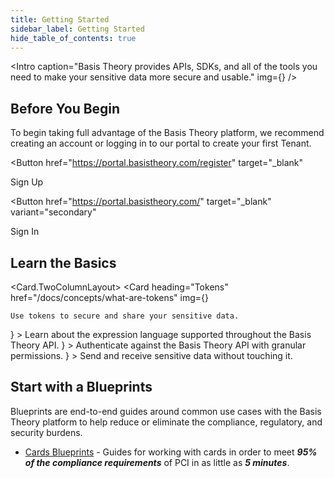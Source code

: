 ```yaml
---
title: Getting Started
sidebar_label: Getting Started
hide_table_of_contents: true
---
```




<Intro
  caption="Basis Theory provides APIs, SDKs, and all of the tools you need to make your sensitive data more secure and usable."
  img={<Image />}
/>

## Before You Begin

To begin taking full advantage of the Basis Theory platform, we recommend creating an account or logging in to our portal to create your first Tenant.

<Button
  href="https://portal.basistheory.com/register"
  target="_blank"
>
  Sign Up
</Button>

<Button
  href="https://portal.basistheory.com/"
  target="_blank"
  variant="secondary"
>
  Sign In
</Button>

## Learn the Basics

<Card.TwoColumnLayout>
  <Card 
    heading="Tokens" 
    href="/docs/concepts/what-are-tokens"
    img={<BasisTheoryIcon width="64" height="64" />}
  >
    Use tokens to secure and share your sensitive data.
  </Card>
  <Card 
    heading="Expressions"
    href="/docs/expressions"
    img={<ExpressionsIcon width="64" height="64" />}
  >
    Learn about the expression language supported throughout the Basis Theory API.
  </Card>
  <Card 
    heading="Applications"
    href="/docs/api/applications"
    img={<ApplicationsIcon width="64" height="64" />}
  >
    Authenticate against the Basis Theory API with granular permissions.
  </Card>
  <Card 
    heading="Proxy"
    href="/docs/api/what-is-the-proxy"
    img={<ApplicationsIcon width="64" height="64" />}
  >
    Send and receive sensitive data without touching it.
  </Card>
</Card.TwoColumnLayout>

## Start with a Blueprints

Blueprints are end-to-end guides around common use cases with the Basis Theory platform to help reduce or eliminate the compliance, regulatory, and security burdens.

- [Cards Blueprints](/docs/blueprints/cards) - Guides for working with cards in order to meet ***95% of the compliance requirements*** of PCI in as little as ***5 minutes***.

